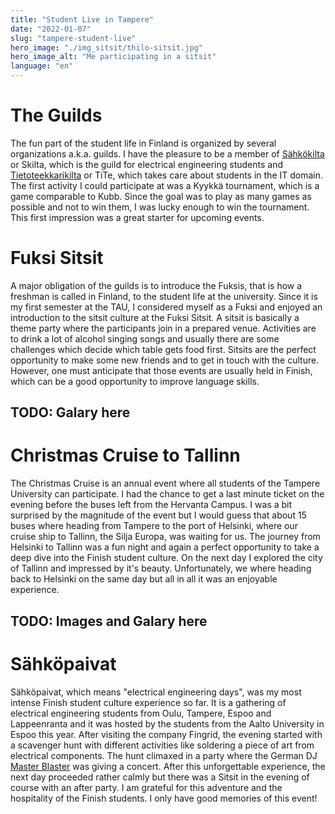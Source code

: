 ```yaml
---
title: "Student Live in Tampere"
date: "2022-01-07"
slug: "tampere-student-live"
hero_image: "./img_sitsit/thilo-sitsit.jpg"
hero_image_alt: "Me participating in a sitsit"
language: "en"
---
```


# The Guilds

The fun part of the student life in Finland is organized by several organizations a.k.a. guilds. I have the pleasure to be a member of [Sähkökilta](https://www.skilta.fi/) or Skilta, which is the guild for electrical engineering students and [Tietoteekkarikilta](https://tietoteekkarikilta.fi/#!/) or TiTe, which takes care about students in the IT domain. The first activity I could participate at was a Kyykkä tournament, which is a game comparable to Kubb. Since the goal was to play as many games as possible and not to win them, I was lucky enough to win the tournament. This first impression was a great starter for upcoming events.

# Fuksi Sitsit

A major obligation of the guilds is to introduce the Fuksis, that is how a freshman is called in Finland, to the student life at the university. Since it is my first semester at the TAU, I considered myself as a Fuksi and enjoyed an introduction to the sitsit culture at the Fuksi Sitsit. A sitsit is basically a theme party where the participants join in a prepared venue. Activities are to drink a lot of alcohol singing songs and usually there are some challenges which decide which table gets food first. Sitsits are the perfect opportunity to make some new friends and to get in touch with the culture. However, one must anticipate that those events are usually held in Finish, which can be a good opportunity to improve language skills.

## TODO: Galary here

# Christmas Cruise to Tallinn

The Christmas Cruise is an annual event where all students of the Tampere University can participate. I had the chance to get a last minute ticket on the evening before the buses left from the Hervanta Campus. I was a bit surprised by the magnitude of the event but I would guess that about 15 buses where heading from Tampere to the port of Helsinki, where our cruise ship to Tallinn, the Silja Europa, was waiting for us. The journey from Helsinki to Tallinn was a fun night and again a perfect opportunity to take a deep dive into the Finish student culture. On the next day I explored the city of Tallinn and impressed by it's beauty. Unfortunately, we where heading back to Helsinki on the same day but all in all it was an enjoyable experience.

## TODO: Images and Galary here


# Sähköpaivat

Sähköpaivat, which means "electrical engineering days", was my most intense Finish student culture experience so far. It is a gathering of electrical engineering students from Oulu, Tampere, Espoo and Lappeenranta and it was hosted by the students from the Aalto University in Espoo this year. After visiting the company Fingrid, the evening started with a scavenger hunt with different activities like soldering a piece of art from electrical components. The hunt climaxed in a party where the German DJ [Master Blaster](https://www.facebook.com/masterblastermusic/) was giving a concert. After this unforgettable experience, the next day proceeded rather calmly but there was a Sitsit in the evening of course with an after party. I am grateful for this adventure and the hospitality of the Finish students. I only have good memories of this event!